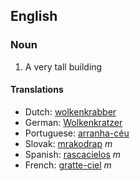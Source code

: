 ==English==
=== Noun ===

# A very tall building

==== Translations ====
*Dutch: [[wolkenkrabber]]
*German: [[Wolkenkratzer]]
*Portuguese: [[arranha-céu]]
*Slovak: [[mrakodrap#Slovak|mrakodrap]] ''m''
*Spanish: [[rascacielos]] ''m''
*French: [[gratte-ciel]] ''m''